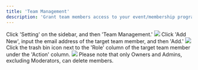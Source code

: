 ```yaml
---
title: 'Team Management'
description: 'Grant team members access to your event/membership program/benefit campaign management tools.'
---
```


<Steps>
    <Step title="Navigate to the 'Team Management' panel">
        Click 'Setting' on the sidebar, and then 'Team Management.'
        <img src="/images/admin-settings/team-management/team management panel.gif"/>
    </Step>
    <Step title="Add team members">
        Click 'Add New', input the email address of the target team member, and then 'Add.'
        <img src="/images/admin-settings/team-management/add member.gif"/>
    </Step>
    <Step title="Deleting a team member">
        Click the trash bin icon next to the 'Role' column of the target team member under the 'Action' column.
        <img src="images/admin-settings/team-management/delete member.png"/>
        <Warning>
        Please note that only Owners and Admins, excluding Moderators, can delete members. 
        </Warning>
    </Step>
</Steps>